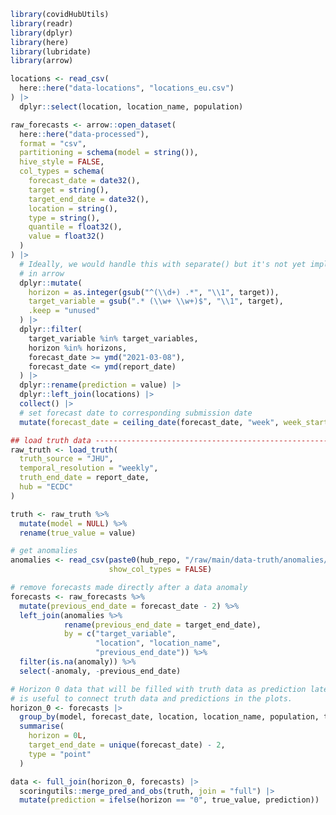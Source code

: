 <!--- Chunk to load forecast and truth data and consolidate it in a single df called data. Usually called as the first chunk. This step is cached so make sure to delete the cached files if necessary when testing. -->
```r
library(covidHubUtils)
library(readr)
library(dplyr)
library(here)
library(lubridate)
library(arrow)
```

```r
locations <- read_csv(
  here::here("data-locations", "locations_eu.csv")
) |> 
  dplyr::select(location, location_name, population)

raw_forecasts <- arrow::open_dataset(
  here::here("data-processed"),
  format = "csv",
  partitioning = schema(model = string()),
  hive_style = FALSE,
  col_types = schema(
    forecast_date = date32(),
    target = string(),
    target_end_date = date32(),
    location = string(),
    type = string(),
    quantile = float32(),
    value = float32()
  )
) |> 
  # Ideally, we would handle this with separate() but it's not yet implemented 
  # in arrow
  dplyr::mutate(
    horizon = as.integer(gsub("^(\\d+) .*", "\\1", target)),
    target_variable = gsub(".* (\\w+ \\w+)$", "\\1", target),
    .keep = "unused"
  ) |> 
  dplyr::filter(
    target_variable %in% target_variables,
    horizon %in% horizons,
    forecast_date >= ymd("2021-03-08"),
    forecast_date <= ymd(report_date)
  ) |>
  dplyr::rename(prediction = value) |> 
  dplyr::left_join(locations) |> 
  collect() |> 
  # set forecast date to corresponding submission date
  mutate(forecast_date = ceiling_date(forecast_date, "week", week_start = 2) - 1)

## load truth data -------------------------------------------------------------
raw_truth <- load_truth(
  truth_source = "JHU",
  temporal_resolution = "weekly",
  truth_end_date = report_date,
  hub = "ECDC"
)

truth <- raw_truth %>%
  mutate(model = NULL) %>%
  rename(true_value = value)

# get anomalies
anomalies <- read_csv(paste0(hub_repo, "/raw/main/data-truth/anomalies/anomalies.csv"),
                      show_col_types = FALSE)

# remove forecasts made directly after a data anomaly
forecasts <- raw_forecasts %>%
  mutate(previous_end_date = forecast_date - 2) %>%
  left_join(anomalies %>%
            rename(previous_end_date = target_end_date),
            by = c("target_variable",
                   "location", "location_name",
                   "previous_end_date")) %>%
  filter(is.na(anomaly)) %>%
  select(-anomaly, -previous_end_date)

# Horizon 0 data that will be filled with truth data as prediction later. This
# is useful to connect truth data and predictions in the plots.
horizon_0 <- forecasts |> 
  group_by(model, forecast_date, location, location_name, population, target_variable, quantile) |> 
  summarise(
    horizon = 0L,
    target_end_date = unique(forecast_date) - 2,
    type = "point"
  )

data <- full_join(horizon_0, forecasts) |> 
  scoringutils::merge_pred_and_obs(truth, join = "full") |> 
  mutate(prediction = ifelse(horizon == "0", true_value, prediction))
```

## {.unlisted .unnumbered}
